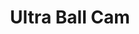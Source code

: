 ---
title: "Ultra Ball Cam"
meta_title: "Ultra Ball Cam craft"
description: "Craft de Ultra Ball Cam"
rank: "s"
draft: false
name: "Ultra Ball Cam"
recipe_img: "https://wiki.pokexgames.com/images/4/4f/Ultra_Ball_Cam.png"
level: 100
craft_time: 21600
result: 1
value_npc: 1
ingredients:
  - name: "Purpleheart Log"
    quantity: 360
    item_img: "https://wiki.pokexgames.com/images/f/fe/Purpleheart_Log.png"
    value_npc: 1
  - name: "Gear Nose"
    quantity: 2
    item_img: "https://wiki.pokexgames.com/images/6/63/Gear_Nose.png"
    value_npc: 1
  - name: "Corrupted Champion Belt"
    quantity: 24
    item_img: "https://wiki.pokexgames.com/images/6/6b/Corrupted-Belt-of-Champion.gif"
    value_npc: 1
  - name: "Black Wool Ball"
    quantity: 24
    item_img: "https://wiki.pokexgames.com/images/0/06/Black_Wool_Ball.png"
    value_npc: 1
  - name: "Small Bird Beak"
    quantity: 18
    item_img: "https://wiki.pokexgames.com/images/3/33/Small_Bird_Beak.png"
    value_npc: 1
  - name: "Cave Nail"
    quantity: 27
    item_img: "https://wiki.pokexgames.com/images/a/af/Cave_Nail.png"
    value_npc: 1
---